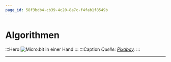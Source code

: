 ```yaml
---
page_id: 58f3bdb4-cb39-4c20-8a7c-f4fab1f8549b
---
```

# Algorithmen

:::Hero
![Micro:bit in einer Hand](./images/origami.jpg)
:::
:::Caption
_Quelle: [Pixabay](https://pixabay.com/de/photos/origami-weihnachtsschmuck-papier-623886/)._
:::

---
